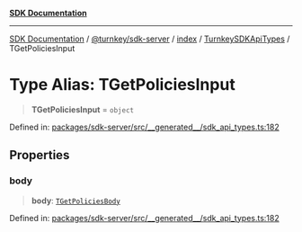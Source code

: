 [**SDK Documentation**](../../../../../../README.mdx)

***

[SDK Documentation](../../../../../../packages.mdx) / [@turnkey/sdk-server](../../../../README.mdx) / [index](../../../README.mdx) / [TurnkeySDKApiTypes](../README.mdx) / TGetPoliciesInput

# Type Alias: TGetPoliciesInput

> **TGetPoliciesInput** = `object`

Defined in: [packages/sdk-server/src/\_\_generated\_\_/sdk\_api\_types.ts:182](https://github.com/tkhq/sdk/blob/3a88af7d1d927c6022706911d6af0f92f1440e00/packages/sdk-server/src/__generated__/sdk_api_types.ts#L182)

## Properties

### body

> **body**: [`TGetPoliciesBody`](TGetPoliciesBody.mdx)

Defined in: [packages/sdk-server/src/\_\_generated\_\_/sdk\_api\_types.ts:182](https://github.com/tkhq/sdk/blob/3a88af7d1d927c6022706911d6af0f92f1440e00/packages/sdk-server/src/__generated__/sdk_api_types.ts#L182)
